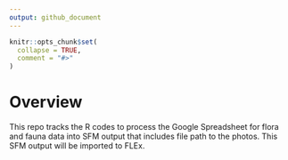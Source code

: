 ```yaml
---
output: github_document
---
```


<!-- README.md is generated from README.Rmd. Please edit that file -->

```r
knitr::opts_chunk$set(
  collapse = TRUE,
  comment = "#>"
)
```

# Overview

<!-- badges: start -->
<!-- badges: end -->

This repo tracks the R codes to process the Google Spreadsheet for flora and fauna data into SFM output that includes file path to the photos. This SFM output will be imported to FLEx.
